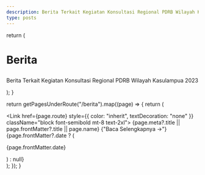 ```yaml
---
description: Berita Terkait Kegiatan Konsultasi Regional PDRB Wilayah Kasulampua 2023
type: posts
---
```



  return (
    <div className="max-w-screen-lg mx-auto pt-4 pb-8 mb-16 border-b border-gray-400 border-opacity-20">
      <h1>
        <p className="font-bold text-center mb-6 lg:text-5xl">Berita</p>
      </h1>
      <p className="text-center text-gray-500 dark:text-gray-400 font-space-grotesk">
        Berita Terkait Kegiatan Konsultasi Regional PDRB Wilayah Kasulampua 2023
      </p>
    </div>
  );
}

  return getPagesUnderRoute("/berita").map((page) => {
    return (
      <div key={page.route} className="mb-10">
        <Link href={page.route} style={{ color: "inherit", textDecoration: "none" }} className="block font-semibold mt-8 text-2xl">
          {page.meta?.title || page.frontMatter?.title || page.name}
        </Link>
        <span className="inline-block text-sm font-medium text-blue-500">
            <Link href={page.route}>{"Baca Selengkapnya →"}</Link>
        </span>
        {page.frontMatter?.date ? (
          <p className="opacity-50 text-sm">{page.frontMatter.date}</p>
        ) : null}
      </div>
    );
  });
}

<BeritaHeader />
<BeritaIndex />
